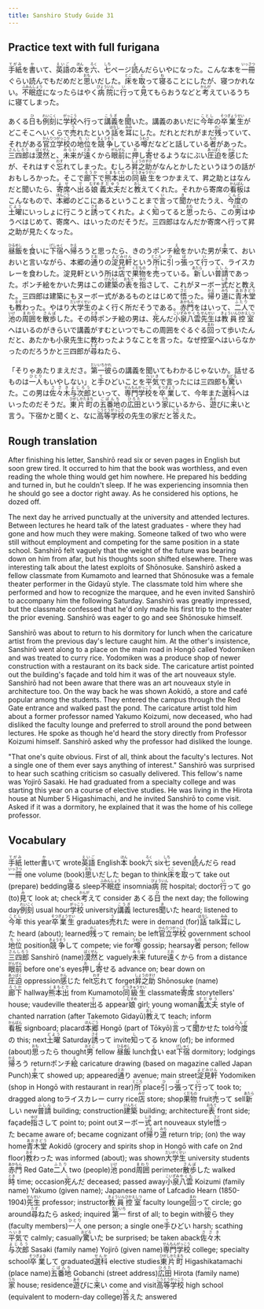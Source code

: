 ```yaml
---
title: Sanshiro Study Guide 31
---
```


## Practice text with full furigana

<p>
<ruby><rb>手紙</rb><rt>てがみ</rt></ruby>を<ruby><rb>書</rb><rt>か</rt></ruby>いて、<ruby><rb>英語</rb><rt>えいご</rt></ruby>の<ruby><rb>本</rb><rt>ほん</rt></ruby>を<ruby><rb>六</rb><rt>ろく</rt></ruby>、<ruby><rb>七</rb><rt>しち</rt></ruby>ページ<ruby><rb>読</rb><rt>よ</rt></ruby>んだらいやになった。こんな本を<ruby><rb>一冊</rb><rt>いっさつ</rt></ruby>ぐらい読んでもだめだと<ruby><rb>思</rb><rt>おも</rt></ruby>いだした。<ruby><rb>床</rb><rt>とこ</rt></ruby>を<ruby><rb>取</rb><rt>と</rt></ruby>って<ruby><rb>寝</rb><rt>ね</rt></ruby>ることにしたが、寝つかれない。<ruby><rb>不眠症</rb><rt>ふみんしょう</rt></ruby>になったらはやく<ruby><rb>病院</rb><rt>びょういん</rt></ruby>に<ruby><rb>行</rb><rt>い</rt></ruby>って<ruby><rb>見</rb><rt>み</rt></ruby>てもらおうなどと<ruby><rb>考</rb><rt>かんが</rt></ruby>えているうちに寝てしまった。
</p>

<p>
あくる<ruby><rb>日</rb><rt>ひ</rt></ruby>も<ruby><rb>例刻</rb><rt>れいこく</rt></ruby>に<ruby><rb>学校</rb><rt>がっこう</rt></ruby>へ行って<ruby><rb>講義</rb><rt>こうぎ</rt></ruby>を<ruby><rb>聞</rb><rt>き</rt></ruby>いた。講義のあいだに<ruby><rb>今年</rb><rt>ことし</rt></ruby>の<ruby><rb>卒業生</rb><rt>そつぎょうせい</rt></ruby>がどこそこへいくらで<ruby><rb>売</rb><rt>う</rt></ruby>れたという<ruby><rb>話</rb><rt>はなし</rt></ruby>を<ruby><rb>耳</rb><rt>みみ</rt></ruby>にした。だれとだれがまだ<ruby><rb>残</rb><rt>のこ</rt></ruby>っていて、それがある<ruby><rb>官立学校</rb><rt>かんりつがっこう</rt></ruby>の<ruby><rb>地位</rb><rt>ちい</rt></ruby>を<ruby><rb>競争</rb><rt>きょうそう</rt></ruby>している<ruby><rb>噂</rb><rt>うわさ</rt></ruby>だなどと話している<ruby><rb>者</rb><rt>もの</rt></ruby>があった。<ruby><rb>三四郎</rb><rt>さんしろう</rt></ruby>は<ruby><rb>漠然</rb><rt>ばくぜん</rt></ruby>と、<ruby><rb>未来</rb><rt>みらい</rt></ruby>が<ruby><rb>遠</rb><rt>とお</rt></ruby>くから<ruby><rb>眼前</rb><rt>がんぜん</rt></ruby>に<ruby><rb>押</rb><rt>お</rt></ruby>し<ruby><rb>寄</rb><rt>よ</rt></ruby>せるようなにぶい<ruby><rb>圧迫</rb><rt>あっぱく</rt></ruby>を<ruby><rb>感</rb><rt>かん</rt></ruby>じたが、それはすぐ<ruby><rb>忘</rb><rt>わす</rt></ruby>れてしまった。むしろ<ruby><rb>昇之助</rb><rt>しょうのすけ</rt></ruby>がなんとかしたというほうの話がおもしろかった。そこで<ruby><rb>廊下</rb><rt>ろうか</rt></ruby>で<ruby><rb>熊本出</rb><rt>くまもとで</rt></ruby>の<ruby><rb>同級生</rb><rt>どうきゅうせい</rt></ruby>をつかまえて、昇之助とはなんだと聞いたら、<ruby><rb>寄席</rb><rt>よせ</rt></ruby>へ<ruby><rb>出</rb><rt>で</rt></ruby>る<ruby><rb>娘</rb><rt>むすめ</rt></ruby><ruby><rb>義太夫</rb><rt>ぎだゆう</rt></ruby>だと<ruby><rb>教</rb><rt>おし</rt></ruby>えてくれた。それから寄席の<ruby><rb>看板</rb><rt>かんばん</rt></ruby>はこんなもので、<ruby><rb>本郷</rb><rt>ほんごう</rt></ruby>のどこにあるということまで<ruby><rb>言</rb><rt>い</rt></ruby>って<ruby><rb>聞</rb><rt>き</rt></ruby>かせたうえ、<ruby><rb>今度</rb><rt>こんど</rt></ruby>の<ruby><rb>土曜</rb><rt>どよう</rt></ruby>にいっしょに行こうと<ruby><rb>誘</rb><rt>さそ</rt></ruby>ってくれた。よく<ruby><rb>知</rb><rt>し</rt></ruby>ってると<ruby><rb>思</rb><rt>おも</rt></ruby>ったら、この<ruby><rb>男</rb><rt>おとこ</rt></ruby>はゆうべはじめて、寄席へ、はいったのだそうだ。三四郎はなんだか寄席へ行って昇之助が見たくなった。
</p>

<p>
<ruby><rb>昼飯</rb><rt>ひるめし</rt></ruby>を<ruby><rb>食</rb><rt>く</rt></ruby>いに<ruby><rb>下宿</rb><rt>げしゅく</rt></ruby>へ<ruby><rb>帰</rb><rt>かえ</rt></ruby>ろうと思ったら、きのうポンチ<ruby><rb>絵</rb><rt>え</rt></ruby>をかいた男が<ruby><rb>来</rb><rt>き</rt></ruby>て、おいおいと言いながら、本郷の<ruby><rb>通</rb><rt>とお</rt></ruby>りの<ruby><rb>淀見軒</rb><rt>よどみけん</rt></ruby>という<ruby><rb>所</rb><rt>ところ</rt></ruby>に<ruby><rb>引</rb><rt>ひ</rt></ruby>っ<ruby><rb>張</rb><rt>ぱ</rt></ruby>って<ruby><rb>行</rb><rt>い</rt></ruby>って、ライスカレーを食わした。淀見軒という所は<ruby><rb>店</rb><rt>みせ</rt></ruby>で<ruby><rb>果物</rb><rt>くだもの</rt></ruby>を<ruby><rb>売</rb><rt>う</rt></ruby>っている。<ruby><rb>新</rb><rt>あたら</rt></ruby>しい<ruby><rb>普請</rb><rt>ふしん</rt></ruby>であった。ポンチ絵をかいた男はこの<ruby><rb>建築</rb><rt>けんちく</rt></ruby>の<ruby><rb>表</rb><rt>おもて</rt></ruby>を<ruby><rb>指</rb><rt>ゆび</rt></ruby>さして、これがヌーボー<ruby><rb>式</rb><rt>しき</rt></ruby>だと教えた。三四郎は建築にもヌーボー式があるものとはじめて<ruby><rb>悟</rb><rt>さと</rt></ruby>った。<ruby><rb>帰</rb><rt>かえ</rt></ruby>り<ruby><rb>道</rb><rt>みち</rt></ruby>に<ruby><rb>青木堂</rb><rt>あおきどう</rt></ruby>も<ruby><rb>教</rb><rt>おそ</rt></ruby>わった。やはり<ruby><rb>大学生</rb><rt>だいがくせい</rt></ruby>のよく行く所だそうである。<ruby><rb>赤門</rb><rt>あかもん</rt></ruby>をはいって、<ruby><rb>二人</rb><rt>ふたり</rt></ruby>で<ruby><rb>池</rb><rt>いけ</rt></ruby>の<ruby><rb>周囲</rb><rt>まわり</rt></ruby>を<ruby><rb>散歩</rb><rt>さんぽ</rt></ruby>した。その<ruby><rb>時</rb><rt>とき</rt></ruby>ポンチ絵の男は、<ruby><rb>死</rb><rt>し</rt></ruby>んだ<ruby><rb>小泉</rb><rt>こいずみ</rt></ruby><ruby><rb>八雲</rb><rt>やくも</rt></ruby><ruby><rb>先生</rb><rt>せんせい</rt></ruby>は<ruby><rb>教員控室</rb><rt>きょういんひかえしつ</rt></ruby>へはいるのがきらいで講義がすむといつでもこの周囲をぐるぐる<ruby><rb>回</rb><rt>まわ</rt></ruby>って歩いたんだと、あたかも小泉先生に教わったようなことを言った。なぜ控室へはいらなかったのだろうかと三四郎が<ruby><rb>尋</rb><rt>たず</rt></ruby>ねたら、
</p>

<p>
「そりゃあたりまえださ。<ruby><rb>第一</rb><rt>だいいち</rt></ruby><ruby><rb>彼</rb><rt>かれ</rt></ruby>らの講義を聞いてもわかるじゃないか。話せるものは<ruby><rb>一人</rb><rt>ひとり</rt></ruby>もいやしない」と<ruby><rb>手</rb><rt>て</rt></ruby>ひどいことを<ruby><rb>平気</rb><rt>へいき</rt></ruby>で言ったには三四郎も<ruby><rb>驚</rb><rt>おどろ</rt></ruby>いた。この男は<ruby><rb>佐々木</rb><rt>ささき</rt></ruby><ruby><rb>与次郎</rb><rt>よじろう</rt></ruby>といって、<ruby><rb>専門</rb><rt>せんもん</rt></ruby><ruby><rb>学校</rb><rt>がっこう</rt></ruby>を<ruby><rb>卒業</rb><rt>そつぎょう</rt></ruby>して、今年また<ruby><rb>選科</rb><rt>せんか</rt></ruby>へはいったのだそうだ。<ruby><rb>東片町</rb><rt>ひがしかたまち</rt></ruby>の<ruby><rb>五番地</rb><rt>ごばんち</rt></ruby>の<ruby><rb>広田</rb><rt>ひろた</rt></ruby>という<ruby><rb>家</rb><rt>うち</rt></ruby>にいるから、<ruby><rb>遊</rb><rt>あそ</rt></ruby>びに<ruby><rb>来</rb><rt>こ</rt></ruby>いと言う。下宿かと聞くと、なに<ruby><rb>高等</rb><rt>こうとう</rt></ruby><ruby><rb>学校</rb><rt>がっこう</rt></ruby>の先生の家だと<ruby><rb>答</rb><rt>こた</rt></ruby>えた。
</p>


## Rough translation

After finishing his letter, Sanshirō read six or seven pages in English but soon grew tired. It occurred to him that the book was worthless, and even reading the whole thing would get him nowhere. He prepared his bedding and turned in, but he couldn't sleep. If he was experiencing insomnia then he should go see a doctor right away. As he considered his options, he dozed off.

The next day he arrived punctually at the university and attended lectures. Between lectures he heard talk of the latest graduates - where they had gone and how much they were making. Someone talked of two who were still without employment and competing for the same position in a state school. Sanshirō felt vaguely that the weight of the future was bearing down on him from afar, but his thoughts soon shifted elsewhere. There was interesting talk about the latest exploits of Shōnosuke. Sanshirō asked a fellow classmate from Kumamoto and learned that Shōnosuke was a female theater performer in the Gidayū style. The classmate told him where she performed and how to recognize the marquee, and he even invited Sanshirō to accompany him the following Saturday. Sanshirō was greatly impressed, but the classmate confessed that he'd only made his first trip to the theater the prior evening. Sanshirō was eager to go and see Shōnosuke himself.

Sanshirō was about to return to his dormitory for lunch when the caricature artist from the previous day's lecture caught him. At the other's insistence, Sanshirō went along to a place on the main road in Hongō called Yodomiken and was treated to curry rice. Yodomiken was a produce shop of newer construction with a restaurant on its back side. The caricature artist pointed out the building's façade and told him it was of the art nouveaux style. Sanshirō had not been aware that there was an art nouveaux style in architecture too. On the way back he was shown Aokidō, a store and café popular among the students. They entered the campus through the Red Gate entrance and walked past the pond. The caricature artist told him about a former professor named Yakumo Koizumi, now deceased, who had disliked the faculty lounge and preferred to stroll around the pond between lectures. He spoke as though he'd heard the story directly from Professor Koizumi himself. Sanshirō asked why the professor had disliked the lounge.

"That one's quite obvious. First of all, think about the faculty's lectures. Not a single one of them ever says anything of interest." Sanshirō was surprised to hear such scathing criticism so casually delivered. This fellow's name was Yojirō Sasaki. He had graduated from a specialty college and was starting this year on a course of elective studies. He was living in the Hirota house at Number 5 Higashimachi, and he invited Sanshirō to come visit. Asked if it was a dormitory, he explained that it was the home of his college professor.                 


## Vocabulary

<p>
<span class="vocabstudy"><ruby><rb>手紙</rb><rt>てがみ</rt></ruby>&nbsp;letter</span><span class="vocabstudy"><ruby><rb>書</rb><rt>か</rt></ruby>いて&nbsp;wrote</span><span class="vocabstudy"><ruby><rb>英語</rb><rt>えいご</rt></ruby>&nbsp;English</span><span class="vocabstudy"><ruby><rb>本</rb><rt>ほん</rt></ruby>&nbsp;book</span><span class="vocabstudy"><ruby><rb>六</rb><rt>ろく</rt></ruby>&nbsp;six</span><span class="vocabstudy"><ruby><rb>七</rb><rt>しち</rt></ruby>&nbsp;seven</span><span class="vocabstudy"><ruby><rb>読</rb><rt>よ</rt></ruby>んだら&nbsp;read</span><span class="vocabstudy"><ruby><rb>一冊</rb><rt>いっさつ</rt></ruby>&nbsp;one volume (book)</span><span class="vocabstudy"><ruby><rb>思</rb><rt>おも</rt></ruby>いだした&nbsp;began to think</span><span class="vocabstudy"><ruby><rb>床</rb><rt>とこ</rt></ruby>を<ruby><rb>取</rb><rt>と</rt></ruby>って&nbsp;take out (prepare) bedding</span><span class="vocabstudy"><ruby><rb>寝</rb><rt>ね</rt></ruby>る&nbsp;sleep</span><span class="vocabstudy"><ruby><rb>不眠症</rb><rt>ふみんしょう</rt></ruby>&nbsp;insomnia</span><span class="vocabstudy"><ruby><rb>病院</rb><rt>びょういん</rt></ruby>&nbsp;hospital; doctor</span><span class="vocabstudy"><ruby><rb>行</rb><rt>い</rt></ruby>って&nbsp;go (to)</span><span class="vocabstudy"><ruby><rb>見</rb><rt>み</rt></ruby>て&nbsp;look at; check</span><span class="vocabstudy"><ruby><rb>考</rb><rt>かんが</rt></ruby>えて&nbsp;consider</span>
<span class="vocabstudy">あくる<ruby><rb>日</rb><rt>ひ</rt></ruby>&nbsp;the next day; the following day</span><span class="vocabstudy"><ruby><rb>例刻</rb><rt>れいこく</rt></ruby>&nbsp;usual hour</span><span class="vocabstudy"><ruby><rb>学校</rb><rt>がっこう</rt></ruby>&nbsp;university</span><span class="vocabstudy"><ruby><rb>講義</rb><rt>こうぎ</rt></ruby>&nbsp;lectures</span><span class="vocabstudy"><ruby><rb>聞</rb><rt>き</rt></ruby>いた&nbsp;heard; listened to</span><span class="vocabstudy"><ruby><rb>今年</rb><rt>ことし</rt></ruby>&nbsp;this year</span><span class="vocabstudy"><ruby><rb>卒業生</rb><rt>そつぎょうせい</rt></ruby>&nbsp;graduates</span><span class="vocabstudy"><ruby><rb>売</rb><rt>う</rt></ruby>れた&nbsp;were in demand (for)</span><span class="vocabstudy"><ruby><rb>話</rb><rt>はなし</rt></ruby>&nbsp;talk</span><span class="vocabstudy"><ruby><rb>耳</rb><rt>みみ</rt></ruby>にした&nbsp;heard (about); learned</span><span class="vocabstudy"><ruby><rb>残</rb><rt>のこ</rt></ruby>って&nbsp;remain; be left</span><span class="vocabstudy"><ruby><rb>官立学校</rb><rt>かんりつがっこう</rt></ruby>&nbsp;government school</span><span class="vocabstudy"><ruby><rb>地位</rb><rt>ちい</rt></ruby>&nbsp;position</span><span class="vocabstudy"><ruby><rb>競争</rb><rt>きょうそう</rt></ruby>して&nbsp;compete; vie for</span><span class="vocabstudy"><ruby><rb>噂</rb><rt>うわさ</rt></ruby>&nbsp;gossip; hearsay</span><span class="vocabstudy"><ruby><rb>者</rb><rt>もの</rt></ruby>&nbsp;person; fellow</span><span class="vocabstudy"><ruby><rb>三四郎</rb><rt>さんしろう</rt></ruby>&nbsp;Sanshirō (name)</span><span class="vocabstudy"><ruby><rb>漠然</rb><rt>ばくぜん</rt></ruby>と&nbsp;vaguely</span><span class="vocabstudy"><ruby><rb>未来</rb><rt>みらい</rt></ruby>&nbsp;future</span><span class="vocabstudy"><ruby><rb>遠</rb><rt>とお</rt></ruby>くから&nbsp;from a distance</span><span class="vocabstudy"><ruby><rb>眼前</rb><rt>がんぜん</rt></ruby>&nbsp;before one's eyes</span><span class="vocabstudy"><ruby><rb>押</rb><rt>お</rt></ruby>し<ruby><rb>寄</rb><rt>よ</rt></ruby>せる&nbsp;advance on; bear down on</span><span class="vocabstudy"><ruby><rb>圧迫</rb><rt>あっぱく</rt></ruby>&nbsp;oppression</span><span class="vocabstudy"><ruby><rb>感</rb><rt>かん</rt></ruby>じた&nbsp;felt</span><span class="vocabstudy"><ruby><rb>忘</rb><rt>わす</rt></ruby>れて&nbsp;forget</span><span class="vocabstudy"><ruby><rb>昇之助</rb><rt>しょうのすけ</rt></ruby>&nbsp;Shōnosuke (name)</span><span class="vocabstudy"><ruby><rb>廊下</rb><rt>ろうか</rt></ruby>&nbsp;hallway</span><span class="vocabstudy"><ruby><rb>熊本出</rb><rt>くまもとで</rt></ruby>&nbsp;from Kumamoto</span><span class="vocabstudy"><ruby><rb>同級生</rb><rt>どうきゅうせい</rt></ruby>&nbsp;classmate</span><span class="vocabstudy"><ruby><rb>寄席</rb><rt>よせ</rt></ruby>&nbsp;storytellers' house; vaudeville theater</span><span class="vocabstudy"><ruby><rb>出</rb><rt>で</rt></ruby>る&nbsp;appear</span><span class="vocabstudy"><ruby><rb>娘</rb><rt>むすめ</rt></ruby>&nbsp;girl; young woman</span><span class="vocabstudy"><ruby><rb>義太夫</rb><rt>ぎだゆう</rt></ruby>&nbsp;style of chanted narration (after Takemoto Gidayū)</span><span class="vocabstudy"><ruby><rb>教</rb><rt>おし</rt></ruby>えて&nbsp;teach; inform</span><span class="vocabstudy"><ruby><rb>看板</rb><rt>かんばん</rt></ruby>&nbsp;signboard; placard</span><span class="vocabstudy"><ruby><rb>本郷</rb><rt>ほんごう</rt></ruby>&nbsp;Hongō (part of Tōkyō)</span><span class="vocabstudy"><ruby><rb>言</rb><rt>い</rt></ruby>って<ruby><rb>聞</rb><rt>き</rt></ruby>かせた&nbsp;told</span><span class="vocabstudy"><ruby><rb>今度</rb><rt>こんど</rt></ruby>の&nbsp;this; next</span><span class="vocabstudy"><ruby><rb>土曜</rb><rt>どよう</rt></ruby>&nbsp;Saturday</span><span class="vocabstudy"><ruby><rb>誘</rb><rt>さそ</rt></ruby>って&nbsp;invite</span><span class="vocabstudy"><ruby><rb>知</rb><rt>し</rt></ruby>ってる&nbsp;know (of); be informed (about)</span><span class="vocabstudy"><ruby><rb>思</rb><rt>おも</rt></ruby>ったら&nbsp;thought</span><span class="vocabstudy"><ruby><rb>男</rb><rt>おとこ</rt></ruby>&nbsp;fellow</span>
<span class="vocabstudy"><ruby><rb>昼飯</rb><rt>ひるめし</rt></ruby>&nbsp;lunch</span><span class="vocabstudy"><ruby><rb>食</rb><rt>く</rt></ruby>い&nbsp;eat</span><span class="vocabstudy"><ruby><rb>下宿</rb><rt>げしゅく</rt></ruby>&nbsp;dormitory; lodgings</span><span class="vocabstudy"><ruby><rb>帰</rb><rt>かえ</rt></ruby>ろう&nbsp;return</span><span class="vocabstudy">ポンチ<ruby><rb>絵</rb><rt>え</rt></ruby>&nbsp;caricature drawing (based on magazine called Japan Punch)</span><span class="vocabstudy"><ruby><rb>来</rb><rt>き</rt></ruby>て&nbsp;showed up; appeared</span><span class="vocabstudy"><ruby><rb>通</rb><rt>とお</rt></ruby>り&nbsp;avenue; main street</span><span class="vocabstudy"><ruby><rb>淀見軒</rb><rt>よどみけん</rt></ruby>&nbsp;Yodomiken (shop in Hongō with restaurant in rear)</span><span class="vocabstudy"><ruby><rb>所</rb><rt>ところ</rt></ruby>&nbsp;place</span><span class="vocabstudy"><ruby><rb>引</rb><rt>ひ</rt></ruby>っ<ruby><rb>張</rb><rt>ぱ</rt></ruby>って<ruby><rb>行</rb><rt>い</rt></ruby>って&nbsp;took to; dragged along to</span><span class="vocabstudy">ライスカレー&nbsp;curry rice</span><span class="vocabstudy"><ruby><rb>店</rb><rt>みせ</rt></ruby>&nbsp;store; shop</span><span class="vocabstudy"><ruby><rb>果物</rb><rt>くだもの</rt></ruby>&nbsp;fruit</span><span class="vocabstudy"><ruby><rb>売</rb><rt>う</rt></ruby>って&nbsp;sell</span><span class="vocabstudy"><ruby><rb>新</rb><rt>あたら</rt></ruby>しい&nbsp;new</span><span class="vocabstudy"><ruby><rb>普請</rb><rt>ふしん</rt></ruby>&nbsp;building; construction</span><span class="vocabstudy"><ruby><rb>建築</rb><rt>けんちく</rt></ruby>&nbsp;building; architecture</span><span class="vocabstudy"><ruby><rb>表</rb><rt>おもて</rt></ruby>&nbsp;front side; façade</span><span class="vocabstudy"><ruby><rb>指</rb><rt>ゆび</rt></ruby>さして&nbsp;point to; point out</span><span class="vocabstudy">ヌーボー<ruby><rb>式</rb><rt>しき</rt></ruby>&nbsp;art nouveaux style</span><span class="vocabstudy"><ruby><rb>悟</rb><rt>さと</rt></ruby>った&nbsp;became aware of; became cognizant of</span><span class="vocabstudy"><ruby><rb>帰</rb><rt>かえ</rt></ruby>り<ruby><rb>道</rb><rt>みち</rt></ruby>&nbsp;return trip; (on) the way home</span><span class="vocabstudy"><ruby><rb>青木堂</rb><rt>あおきどう</rt></ruby>&nbsp;Aokidō (grocery and spirits shop in Hongō with cafe on 2nd floor)</span><span class="vocabstudy"><ruby><rb>教</rb><rt>おそ</rt></ruby>わった&nbsp;was informed (about); was shown</span><span class="vocabstudy"><ruby><rb>大学生</rb><rt>だいがくせい</rt></ruby>&nbsp;university students</span><span class="vocabstudy"><ruby><rb>赤門</rb><rt>あかもん</rt></ruby>&nbsp;Red Gate</span><span class="vocabstudy"><ruby><rb>二人</rb><rt>ふたり</rt></ruby>&nbsp;two (people)</span><span class="vocabstudy"><ruby><rb>池</rb><rt>いけ</rt></ruby>&nbsp;pond</span><span class="vocabstudy"><ruby><rb>周囲</rb><rt>まわり</rt></ruby>&nbsp;perimeter</span><span class="vocabstudy"><ruby><rb>散歩</rb><rt>さんぽ</rt></ruby>した&nbsp;walked</span><span class="vocabstudy"><ruby><rb>時</rb><rt>とき</rt></ruby>&nbsp;time; occasion</span><span class="vocabstudy"><ruby><rb>死</rb><rt>し</rt></ruby>んだ&nbsp;deceased; passed away</span><span class="vocabstudy"><ruby><rb>小泉</rb><rt>こいずみ</rt></ruby><ruby><rb>八雲</rb><rt>やくも</rt></ruby>&nbsp;Koizumi (family name) Yakumo (given name); Japanese name of Lafcadio Hearn (1850-1904)</span><span class="vocabstudy"><ruby><rb>先生</rb><rt>せんせい</rt></ruby>&nbsp;professor; instructor</span><span class="vocabstudy"><ruby><rb>教員控室</rb><rt>きょういんひかえしつ</rt></ruby>&nbsp;faculty lounge</span><span class="vocabstudy"><ruby><rb>回</rb><rt>まわ</rt></ruby>って&nbsp;circle; go around</span><span class="vocabstudy"><ruby><rb>尋</rb><rt>たず</rt></ruby>ねたら&nbsp;asked; inquired</span>
<span class="vocabstudy"><ruby><rb>第一</rb><rt>だいいち</rt></ruby>&nbsp;first of all; to begin with</span><span class="vocabstudy"><ruby><rb>彼</rb><rt>かれ</rt></ruby>ら&nbsp;they (faculty members)</span><span class="vocabstudy"><ruby><rb>一人</rb><rt>ひとり</rt></ruby>&nbsp;one person; a single one</span><span class="vocabstudy"><ruby><rb>手</rb><rt>て</rt></ruby>ひどい&nbsp;harsh; scathing</span><span class="vocabstudy"><ruby><rb>平気</rb><rt>へいき</rt></ruby>で&nbsp;calmly; casually</span><span class="vocabstudy"><ruby><rb>驚</rb><rt>おどろ</rt></ruby>いた&nbsp;be surprised; be taken aback</span><span class="vocabstudy"><ruby><rb>佐々木</rb><rt>ささき</rt></ruby><ruby><rb>与次郎</rb><rt>よじろう</rt></ruby>&nbsp;Sasaki (family name) Yojirō (given name)</span><span class="vocabstudy"><ruby><rb>専門</rb><rt>せんもん</rt></ruby><ruby><rb>学校</rb><rt>がっこう</rt></ruby>&nbsp;college; specialty school</span><span class="vocabstudy"><ruby><rb>卒業</rb><rt>そつぎょう</rt></ruby>して&nbsp;graduated</span><span class="vocabstudy"><ruby><rb>選科</rb><rt>せんか</rt></ruby>&nbsp;elective studies</span><span class="vocabstudy"><ruby><rb>東片町</rb><rt>ひがしかたまち</rt></ruby>&nbsp;Higashikatamachi (place name)</span><span class="vocabstudy"><ruby><rb>五番地</rb><rt>ごばんち</rt></ruby>&nbsp;Gobanchi (street address)</span><span class="vocabstudy"><ruby><rb>広田</rb><rt>ひろた</rt></ruby>&nbsp;Hirota (family name)</span><span class="vocabstudy"><ruby><rb>家</rb><rt>うち</rt></ruby>&nbsp;house; residence</span><span class="vocabstudy"><ruby><rb>遊</rb><rt>あそ</rt></ruby>びに<ruby><rb>来</rb><rt>こ</rt></ruby>い&nbsp;come and visit</span><span class="vocabstudy"><ruby><rb>高等</rb><rt>こうとう</rt></ruby><ruby><rb>学校</rb><rt>がっこう</rt></ruby>&nbsp;high school (equivalent to modern-day college)</span><span class="vocabstudy"><ruby><rb>答</rb><rt>こた</rt></ruby>えた&nbsp;answered</span>
</p>
